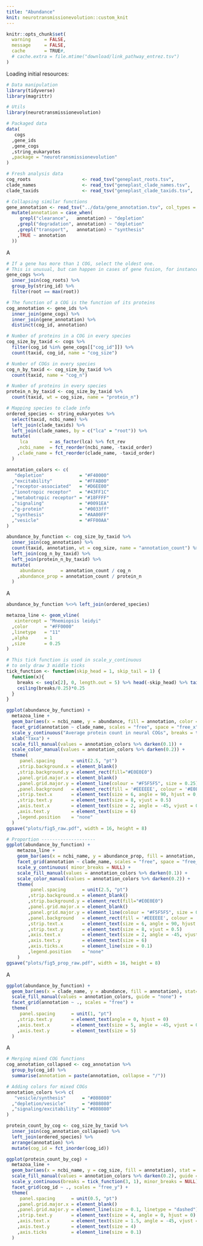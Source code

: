 ```yaml
---
title: "Abundance"
knit: neurotransmissionevolution::custom_knit
---
```

```r
knitr::opts_chunk$set(
  warning     = FALSE,
  message     = FALSE,
  cache       = TRUE#,
  # cache.extra = file.mtime("download/link_pathway_entrez.tsv")
)
```

Loading initial resources:
```r
# Data manipulation
library(tidyverse)
library(magrittr)

# Utils
library(neurotransmissionevolution)

# Packaged data
data(
   cogs
  ,gene_ids
  ,gene_cogs
  ,string_eukaryotes
  ,package = "neurotransmissionevolution"
)

# Fresh analysis data
cog_roots                   <- read_tsv("geneplast_roots.tsv",             col_types = "ci")
clade_names                 <- read_tsv("geneplast_clade_names.tsv",       col_types = "ic")
clade_taxids                <- read_tsv("geneplast_clade_taxids.tsv",      col_types = "ici")

# Collapsing similar functions
gene_annotation <- read_tsv("../data/gene_annotation.tsv", col_types = "cc") %>%
  mutate(annotation = case_when(
     grepl("clearance",   annotation) ~ "depletion"
    ,grepl("degradation", annotation) ~ "depletion"
    ,grepl("transport",   annotation) ~ "synthesis"
    ,TRUE ~ annotation
  ))
```

A
```r
# If a gene has more than 1 COG, select the oldest one.
# This is unusual, but can happen in cases of gene fusion, for instance.
gene_cogs %<>%
  inner_join(cog_roots) %>%
  group_by(string_id) %>%
  filter(root == max(root))

# The function of a COG is the function of its proteins
cog_annotation <- gene_ids %>%
  inner_join(gene_cogs) %>%
  inner_join(gene_annotation) %>%
  distinct(cog_id, annotation)

# Number of proteins in a COG in every species
cog_size_by_taxid <- cogs %>%
  filter(cog_id %in% gene_cogs[["cog_id"]]) %>%
  count(taxid, cog_id, name = "cog_size")

# Number of COGs in every species
cog_n_by_taxid <- cog_size_by_taxid %>%
  count(taxid, name = "cog_n")

# Number of proteins in every species
protein_n_by_taxid <- cog_size_by_taxid %>%
  count(taxid, wt = cog_size, name = "protein_n")

# Mapping species to clade info
ordered_species <- string_eukaryotes %>%
  select(taxid, ncbi_name) %>%
  left_join(clade_taxids) %>%
  left_join(clade_names, by = c("lca" = "root")) %>%
  mutate(
     lca        = as_factor(lca) %>% fct_rev
    ,ncbi_name  = fct_reorder(ncbi_name, -taxid_order)
    ,clade_name = fct_reorder(clade_name, -taxid_order)
  )

annotation_colors <- c(
   "depletion"             = "#F40000"
  ,"excitability"          = "#FFAB00"
  ,"receptor-associated"   = "#D6EE00"
  ,"ionotropic receptor"   = "#43FF1C"
  ,"metabotropic receptor" = "#18FFFF"
  ,"signaling"             = "#0091EA"
  ,"g-protein"             = "#0033ff"
  ,"synthesis"             = "#AA00FF"
  ,"vesicle"               = "#FF00AA"
)
```

```r
abundance_by_function <- cog_size_by_taxid %>%
  inner_join(cog_annotation) %>%
  count(taxid, annotation, wt = cog_size, name = "annotation_count") %>%
  left_join(cog_n_by_taxid) %>%
  left_join(protein_n_by_taxid) %>%
  mutate(
     abundance      = annotation_count / cog_n
    ,abundance_prop = annotation_count / protein_n
  )
```

A
```r
abundance_by_function %<>% left_join(ordered_species)

metazoa_line <- geom_vline(
   xintercept = "Mnemiopsis leidyi"
  ,color      = "#FF0000"
  ,linetype   = "11"
  ,alpha      = 1
  ,size       = 0.25
)

# This tick function is used in scale_y_continuous
# to only draw 3 middle ticks
tick_function <- function(skip_head = 1, skip_tail = 1) {
  function(x){
    breaks <- seq(x[2], 0, length.out = 5) %>% head(-skip_head) %>% tail(-skip_tail)
    ceiling(breaks/0.25)*0.25
  }
}

ggplot(abundance_by_function) +
  metazoa_line +
  geom_bar(aes(x = ncbi_name, y = abundance, fill = annotation, color = annotation), stat = "identity") +
  facet_grid(annotation ~ clade_name, scales = "free", space = "free_x") +
  scale_y_continuous("Average protein count in neural COGs", breaks = tick_function(), minor_breaks = NULL) +
  xlab("Taxa") +
  scale_fill_manual(values = annotation_colors %>% darken(0.1)) +
  scale_color_manual(values = annotation_colors %>% darken(0.2)) +
  theme(
     panel.spacing      = unit(2.5, "pt")
    ,strip.background.x = element_blank()
    ,strip.background.y = element_rect(fill="#E0E0E0")
    ,panel.grid.major.x = element_blank()
    ,panel.grid.major.y = element_line(colour = "#F5F5F5", size = 0.25)
    ,panel.background   = element_rect(fill = '#EEEEEE', colour = '#E0E0E0')
    ,strip.text.x       = element_text(size = 6, angle = 90, hjust = 0, vjust = 0.5)
    ,strip.text.y       = element_text(size = 8, vjust = 0.5)
    ,axis.text.x        = element_text(size = 2, angle = -45, vjust = 0, hjust = 0)
    ,axis.text.y        = element_text(size = 6)
    ,legend.position    = "none"
  )
ggsave("plots/fig5_raw.pdf", width = 16, height = 8)

# Proportion --------------------
ggplot(abundance_by_function) +
    metazoa_line +
    geom_bar(aes(x = ncbi_name, y = abundance_prop, fill = annotation, color = annotation), stat = "identity") +
    facet_grid(annotation ~ clade_name, scales = "free", space = "free_x") +
    scale_y_continuous( minor_breaks = NULL) +
    scale_fill_manual(values = annotation_colors %>% darken(0.1)) +
    scale_color_manual(values = annotation_colors %>% darken(0.2)) +
    theme(
         panel.spacing      = unit(2.5, "pt")
        ,strip.background.x = element_blank()
        ,strip.background.y = element_rect(fill="#E0E0E0")
        ,panel.grid.major.x = element_blank()
        ,panel.grid.major.y = element_line(colour = "#F5F5F5", size = 0.25)
        ,panel.background   = element_rect(fill = '#EEEEEE', colour = '#E0E0E0')
        ,strip.text.x       = element_text(size = 6, angle = 90, hjust = 0, vjust = 0.5)
        ,strip.text.y       = element_text(size = 8, vjust = 0.5)
        ,axis.text.x        = element_text(size = 2, angle = -45, vjust = 0, hjust = 0)
        ,axis.text.y        = element_text(size = 6)
        ,axis.ticks.x       = element_line(size = 0.1)
        ,legend.position    = "none"
    )
ggsave("plots/fig5_prop_raw.pdf", width = 16, height = 8)
```

A
```r
ggplot(abundance_by_function) +
  geom_bar(aes(x = clade_name, y = abundance, fill = annotation), stat="summary", fun = "mean") +
  scale_fill_manual(values = annotation_colors, guide = "none") +
  facet_grid(annotation ~ ., scales = "free") +
  theme(
     panel.spacing      = unit(1, "pt")
    ,strip.text.y       = element_text(angle = 0, hjust = 0)
    ,axis.text.x        = element_text(size = 5, angle = -45, vjust = 0, hjust = 0)
    ,axis.text.y        = element_text(size = 5)
  )
```

A
```r
# Merging mixed COG functions
cog_annotation_collapsed <- cog_annotation %>%
  group_by(cog_id) %>%
  summarise(annotation = paste(annotation, collapse = "/"))

# Adding colors for mixed COGs
annotation_colors %<>% c(
   "vesicle/synthesis"      = "#808080"
  ,"depletion/vesicle"      = "#808080"
  ,"signaling/excitability" = "#808080"
)

protein_count_by_cog <- cog_size_by_taxid %>%
  inner_join(cog_annotation_collapsed) %>%
  left_join(ordered_species) %>%
  arrange(annotation) %>%
  mutate(cog_id = fct_inorder(cog_id))

ggplot(protein_count_by_cog) +
  metazoa_line + 
  geom_bar(aes(x = ncbi_name, y = cog_size, fill = annotation), stat = "identity") +
  scale_fill_manual(values = annotation_colors %>% darken(0.2), guide = "none") +
  scale_y_continuous(breaks = tick_function(3, 1), minor_breaks = NULL) +
  facet_grid(cog_id ~ ., scales = "free_y") +
  theme(
     panel.spacing      = unit(0.5, "pt")
    ,panel.grid.major.x = element_blank()
    ,panel.grid.major.y = element_line(size = 0.1, linetype = "dashed")
    ,strip.text.y       = element_text(size = 4, angle = 0, hjust = 0)
    ,axis.text.x        = element_text(size = 1.5, angle = -45, vjust = 0, hjust = 0)
    ,axis.text.y        = element_text(size = 4)
    ,axis.ticks         = element_line(size = 0.1)
  )
```
